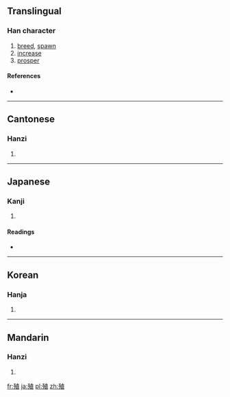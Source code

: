 ==Translingual==

===Han character===
{{Han char|rn=78|rad=歹|as=08|sn=12|four=1421<sub>6</sub>|canj=一弓十月一 (MNJBM)}}

# [[breed]], [[spawn]]
# [[increase]]
# [[prosper]]

====References====
* {{Han ref|kx=0581.330|dkj=16502|dj=0974.020|hdz=21388.100|uh=6B96|ud=27542|bh=B4DE|bd=46302}}

----

==Cantonese==

===Hanzi===
{{yue-hanzi|jyut=|y=jik6}}

# {{defn|Cantonese|sort=歹08}}

----

==Japanese==

===Kanji===
{{ja-kanji|grade=c|rs=歹08}}

# {{defn|Japanese|sort=歹08}}

====Readings====
* {{ja-readings|on=[[しょく]] (shoku)|kun=[[ふえる]] (fueru), [[うえる]] (ueru), [[ふやす]] (fuyasu)}}

----

==Korean==

===Hanja===
{{ko-hanja|hangeul=식|eumhun=|rv=sik|mr=sik|y=sik}}

# {{defn|Korean|sort=歹08}}

----

==Mandarin==

===Hanzi===
{{cmn-hanzi|pin=[[zhí]] ([[zhi2]])|wg=chih<sup>2</sup>}}

# {{defn|Mandarin|sort=歹08}}

[[fr:殖]]
[[ja:殖]]
[[pl:殖]]
[[zh:殖]]